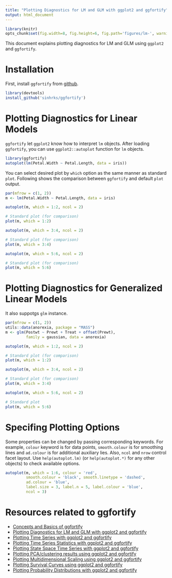 ```yaml
---
title: "Plotting Diagnostics for LM and GLM with ggplot2 and ggfortify"
output: html_document
---
```


```r
library(knitr)
opts_chunk$set(fig.width=8, fig.height=6, fig.path='figures/lm-', warning=FALSE)
```

This document explains plotting diagnostics for LM and GLM using `ggplot2` and `ggfortify`. 

# Installation

First, install `ggfortify` from [github](https://github.com/sinhrks/ggfortify).

```r
library(devtools)
install_github('sinhrks/ggfortify')
```

# Plotting Diagnostics for Linear Models 

`ggfortify` let `ggplot2` know how to interpret `lm` objects. After loading `ggfortify`, you can use `ggplot2::autoplot` function for `lm` objects. 

```r
library(ggfortify)
autoplot(lm(Petal.Width ~ Petal.Length, data = iris))
```

You can select desired plot by `which` option as the same manner as standard `plot`. Following shows the comparison between `ggfortify` and default `plot` output.

```r
par(mfrow = c(1, 2))
m <- lm(Petal.Width ~ Petal.Length, data = iris)

autoplot(m, which = 1:2, ncol = 2)

# Standard plot (for comparison)
plot(m, which = 1:2)

autoplot(m, which = 3:4, ncol = 2)

# Standard plot (for comparison)
plot(m, which = 3:4)

autoplot(m, which = 5:6, ncol = 2)

# Standard plot (for comparison)
plot(m, which = 5:6)
```

# Plotting Diagnostics for Generalized Linear Models

It also suppotgs `glm` instance.

```r
par(mfrow = c(1, 2))
utils::data(anorexia, package = "MASS")
m <- glm(Postwt ~ Prewt + Treat + offset(Prewt),
         family = gaussian, data = anorexia)

autoplot(m, which = 1:2, ncol = 2)

# Standard plot (for comparison)
plot(m, which = 1:2)

autoplot(m, which = 3:4, ncol = 2)

# Standard plot (for comparison)
plot(m, which = 3:4)

autoplot(m, which = 5:6, ncol = 2)

# Standard plot
plot(m, which = 5:6)
```

# Specifing Plotting Options

Some properties can be changed by passing corresponding keywords. For example, `colour` keyword is for data points, `smooth.colour` is for smoothing lines and `ad.colour` is for additional auxiliary lies. Also, `ncol` and `nrow` control facet layout. Use `help(autoplot.lm)` (or `help(autoplot.*)` for any other objects) to check available options.

```r
autoplot(m, which = 1:6, colour = 'red',
         smooth.colour = 'black', smooth.linetype = 'dashed',
         ad.colour = 'blue',
         label.size = 3, label.n = 5, label.colour = 'blue',
         ncol = 3)
```

# Resources related to ggfortify

* [Concepts and Basics of ggfortify](http://rpubs.com/sinhrks/basics)
* [Plotting Diagnostics for LM and GLM with ggplot2 and ggfortify](http://rpubs.com/sinhrks/plot_lm)
* [Plotting Time Series with ggplot2 and ggfortify](http://rpubs.com/sinhrks/plot_ts)
* [Plotting Time Series Statistics with ggplot2 and ggfortify](http://rpubs.com/sinhrks/plot_tsstats)
* [Plotting State Space Time Series with ggplot2 and ggfortify](http://rpubs.com/sinhrks/plot_ts_dlm)
* [Plotting PCA/clustering results using ggplot2 and ggfortify](http://rpubs.com/sinhrks/plot_pca)
* [Plotting Multidimensional Scaling using ggplot2 and ggfortify](http://rpubs.com/sinhrks/plot_mds)
* [Plotting Survival Curves using ggplot2 and ggfortify](http://rpubs.com/sinhrks/plot_surv)
* [Plotting Probability Distributions with ggplot2 and ggfortify](http://rpubs.com/sinhrks/plot_dist)
 
 　
